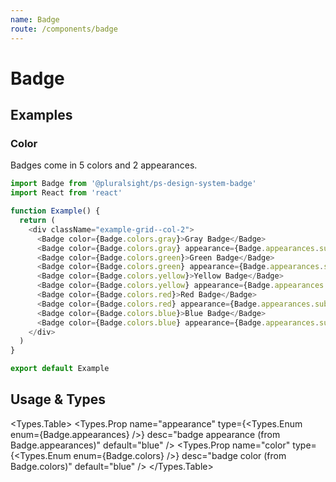 ```yaml
---
name: Badge
route: /components/badge
---
```




# Badge

## Examples

### Color

Badges come in 5 colors and 2 appearances.

```typescript
import Badge from '@pluralsight/ps-design-system-badge'
import React from 'react'

function Example() {
  return (
    <div className="example-grid--col-2">
      <Badge color={Badge.colors.gray}>Gray Badge</Badge>
      <Badge color={Badge.colors.gray} appearance={Badge.appearances.subtle}>Gray Badge (Subtle)</Badge>
      <Badge color={Badge.colors.green}>Green Badge</Badge>
      <Badge color={Badge.colors.green} appearance={Badge.appearances.subtle}>Green Badge (Subtle)</Badge>
      <Badge color={Badge.colors.yellow}>Yellow Badge</Badge>
      <Badge color={Badge.colors.yellow} appearance={Badge.appearances.subtle}>Yellow Badge Subtle</Badge>
      <Badge color={Badge.colors.red}>Red Badge</Badge>
      <Badge color={Badge.colors.red} appearance={Badge.appearances.subtle}>Red Badge (Subtle)</Badge>
      <Badge color={Badge.colors.blue}>Blue Badge</Badge>
      <Badge color={Badge.colors.blue} appearance={Badge.appearances.subtle}>Blue Badge (Subtle)</Badge>
    </div>
  )
}

export default Example
```

## Usage & Types

<Usage
  install="npm install @pluralsight/ps-design-system-badge"
  import="import Badge from '@pluralsight/ps-design-system-badge'"
  packageName="badge"
/>

<Types.Table>
  <Types.Prop name="appearance" type={<Types.Enum enum={Badge.appearances} />} desc="badge appearance (from Badge.appearances)" default="blue" />
  <Types.Prop name="color" type={<Types.Enum enum={Badge.colors} />} desc="badge color (from Badge.colors)" default="blue" />
</Types.Table>

